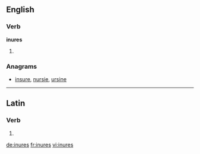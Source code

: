 ==English==

===Verb===
'''inures'''

# {{third-person singular of|inure}}

===Anagrams===
* [[insure#English|insure]], [[nursie#English|nursie]], [[ursine#English|ursine]]

----

==Latin==

===Verb===
{{la-verb-form|inūrēs}}

# {{conjugation of|inuro|inūrō|2|s|fut|act|ind|lang=la}}
{{count page|[[Wiktionary:Page count]]}}

[[de:inures]]
[[fr:inures]]
[[vi:inures]]